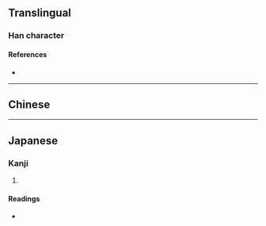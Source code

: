 {{character info/new}}
==Translingual==

===Han character===
{{Han char|rn=9|rad=人|as=12|sn=14|four=|canj=OANA|ids=⿰亻間}}

====References====
* {{Han ref|kx=0118.051|hdz=80009.050|uh=50F4|ud=20724}}

----

==Chinese==
{{zh-see|僩|v}}

----

==Japanese==

===Kanji===
{{ja-kanji|grade=|rs=人12}}

# {{defn|lang=ja|sort=人12}}

====Readings====
* {{ja-readings|on=かん}}